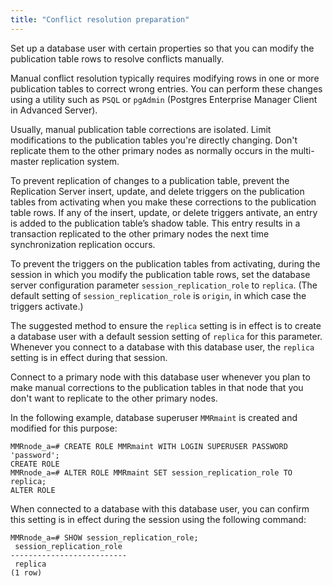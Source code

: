 ```yaml
---
title: "Conflict resolution preparation"
---
```


<div id="conflict_resolution_prep" class="registered_link"></div>

Set up a database user with certain properties so that you can modify the publication table rows to resolve conflicts manually.

Manual conflict resolution typically requires modifying rows in one or more publication tables to correct wrong entries. You can perform these changes using a utility such as `PSQL` or `pgAdmin` (Postgres Enterprise Manager Client in Advanced Server).

Usually, manual publication table corrections are isolated. Limit modifications to the publication tables you're directly changing. Don't replicate them to the other primary nodes as normally occurs in the multi-master replication system.

To prevent replication of changes to a publication table, prevent the Replication Server insert, update, and delete triggers on the publication tables from activating when you make these corrections to the publication table rows. If any of the insert, update, or delete triggers antivate, an entry is added to the publication table’s shadow table. This entry results in a transaction replicated to the other primary nodes the next time synchronization replication occurs.

To prevent the triggers on the publication tables from activating, during the session in which you modify the publication table rows, set the database server configuration parameter `session_replication_role` to `replica`. (The default setting of `session_replication_role` is `origin`, in which case the triggers activate.)

The suggested method to ensure the `replica` setting is in effect is to create a database user with a default session setting of `replica` for this parameter. Whenever you connect to a database with this database user, the `replica` setting is in effect during that session.

Connect to a primary node with this database user whenever you plan to make manual corrections to the publication tables in that node that you don't want to replicate to the other primary nodes.

In the following example, database superuser `MMRmaint` is created and modified for this purpose:

```text
MMRnode_a=# CREATE ROLE MMRmaint WITH LOGIN SUPERUSER PASSWORD 'password';
CREATE ROLE
MMRnode_a=# ALTER ROLE MMRmaint SET session_replication_role TO replica;
ALTER ROLE
```

When connected to a database with this database user, you can confirm this setting is in effect during the session using the following command:

```text
MMRnode_a=# SHOW session_replication_role;
 session_replication_role
--------------------------
 replica
(1 row)
```
